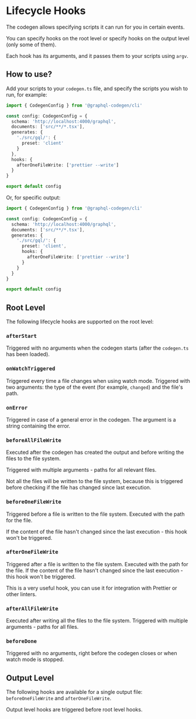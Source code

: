
# Lifecycle Hooks

The codegen allows specifying scripts it can run for you in certain events.

You can specify hooks on the root level or specify hooks on the output level (only some of them).

Each hook has its arguments, and it passes them to your scripts using `argv`.

## How to use?

Add your scripts to your `codegen.ts` file, and specify the scripts you wish to run, for example:

```ts
import { CodegenConfig } from '@graphql-codegen/cli'

const config: CodegenConfig = {
  schema: 'http://localhost:4000/graphql',
  documents: ['src/**/*.tsx'],
  generates: {
    './src/gql/': {
      preset: 'client'
    }
  },
  hooks: {
    afterOneFileWrite: ['prettier --write']
  }
}

export default config
```

Or, for specific output:

```ts
import { CodegenConfig } from '@graphql-codegen/cli'

const config: CodegenConfig = {
  schema: 'http://localhost:4000/graphql',
  documents: ['src/**/*.tsx'],
  generates: {
    './src/gql/': {
      preset: 'client',
      hooks: {
        afterOneFileWrite: ['prettier --write']
      }
    }
  }
}

export default config
```

## Root Level

The following lifecycle hooks are supported on the root level:

### `afterStart`

Triggered with no arguments when the codegen starts (after the `codegen.ts` has been loaded).

### `onWatchTriggered`

Triggered every time a file changes when using watch mode.
Triggered with two arguments: the type of the event (for example, `changed`) and the file's path.

### `onError`

Triggered in case of a general error in the codegen. The argument is a string containing the error.

### `beforeAllFileWrite`

Executed after the codegen has created the output and before writing the files to the file system.

Triggered with multiple arguments - paths for all relevant files.

<Callout>
  Not all the files will be written to the file system, because this is triggered before checking if the file has
  changed since last execution.
</Callout>

### `beforeOneFileWrite`

Triggered before a file is written to the file system. Executed with the path for the file.

If the content of the file hasn't changed since the last execution - this hook won't be triggered.

### `afterOneFileWrite`

Triggered after a file is written to the file system. Executed with the path for the file.
If the content of the file hasn't changed since the last execution - this hook won't be triggered.

<Callout>This is a very useful hook, you can use it for integration with Prettier or other linters.</Callout>

### `afterAllFileWrite`

Executed after writing all the files to the file system.
Triggered with multiple arguments - paths for all files.

### `beforeDone`

Triggered with no arguments, right before the codegen closes or when watch mode is stopped.

## Output Level

The following hooks are available for a single output file: `beforeOneFileWrite` and `afterOneFileWrite`.

Output level hooks are triggered before root level hooks.
